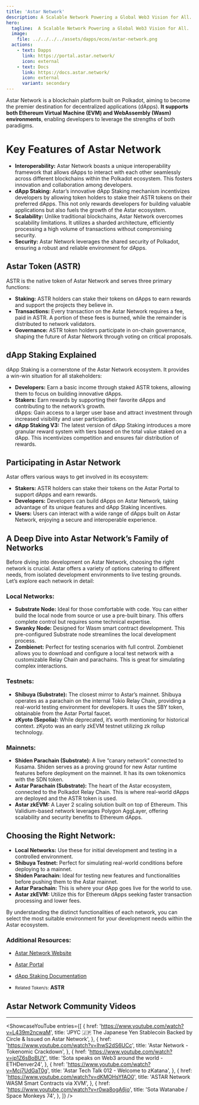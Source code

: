 ```yaml
---
title: 'Astar Network'
description: A Scalable Network Powering a Global Web3 Vision for All.
hero:
  tagline:  A Scalable Network Powering a Global Web3 Vision for All.
  image: 
    file: ../../../../assets/dapps/ecos/astar-network.png
  actions:
    - text: Dapps
      link: https://portal.astar.network/
      icon: external
    - text: Docs
      link: https://docs.astar.network/
      icon: external
      variant: secondary
---
```



Astar Network is a blockchain platform built on Polkadot, aiming to become the premier destination for decentralized applications (dApps). **It supports both Ethereum Virtual Machine (EVM) and WebAssembly (Wasm) environments**, enabling developers to leverage the strengths of both paradigms.

# Key Features of Astar Network
- **Interoperability:** Astar Network boasts a unique interoperability framework that allows dApps to interact with each other seamlessly across different blockchains within the Polkadot ecosystem. This fosters innovation and collaboration among developers.
- **dApp Staking:** Astar’s innovative dApp Staking mechanism incentivizes developers by allowing token holders to stake their ASTR tokens on their preferred dApps. This not only rewards developers for building valuable applications but also fuels the growth of the Astar ecosystem.
- **Scalability:** Unlike traditional blockchains, Astar Network overcomes scalability limitations. It utilizes a sharded architecture, efficiently processing a high volume of transactions without compromising security.
- **Security:** Astar Network leverages the shared security of Polkadot, ensuring a robust and reliable environment for dApps.

## Astar Token (ASTR)
ASTR is the native token of Astar Network and serves three primary functions:

- **Staking:** ASTR holders can stake their tokens on dApps to earn rewards and support the projects they believe in.
- **Transactions:** Every transaction on the Astar Network requires a fee, paid in ASTR. A portion of these fees is burned, while the remainder is distributed to network validators.
- **Governance:** ASTR token holders participate in on-chain governance, shaping the future of Astar Network through voting on critical proposals.

## dApp Staking Explained
dApp Staking is a cornerstone of the Astar Network ecosystem. It provides a win-win situation for all stakeholders:
- **Developers:** Earn a basic income through staked ASTR tokens, allowing them to focus on building innovative dApps.
- **Stakers:** Earn rewards by supporting their favorite dApps and contributing to the network’s growth.  
  dApps: Gain access to a larger user base and attract investment through increased visibility and user participation.
- **dApp Staking V3:** The latest version of dApp Staking introduces a more granular reward system with tiers based on the total value staked on a dApp. This incentivizes competition and ensures fair distribution of rewards.

## Participating in Astar Network
Astar offers various ways to get involved in its ecosystem:
- **Stakers:** ASTR holders can stake their tokens on the Astar Portal to support dApps and earn rewards.
- **Developers:** Developers can build dApps on Astar Network, taking advantage of its unique features and dApp Staking incentives.
- **Users:** Users can interact with a wide range of dApps built on Astar Network, enjoying a secure and interoperable experience.

## A Deep Dive into Astar Network’s Family of Networks
Before diving into development on Astar Network, choosing the right network is crucial. Astar offers a variety of options catering to different needs, from isolated development environments to live testing grounds. Let’s explore each network in detail:

### Local Networks:
- **Substrate Node:** Ideal for those comfortable with code. You can either build the local node from source or use a pre-built binary. This offers complete control but requires some technical expertise.
- **Swanky Node:** Designed for Wasm smart contract development. This pre-configured Substrate node streamlines the local development process.
- **Zombienet:** Perfect for testing scenarios with full control. Zombienet allows you to download and configure a local test network with a customizable Relay Chain and parachains. This is great for simulating complex interactions.

### Testnets:
- **Shibuya (Substrate):** The closest mirror to Astar’s mainnet. Shibuya operates as a parachain on the internal Tokio Relay Chain, providing a real-world testing environment for developers. It uses the SBY token, obtainable from the Astar Portal faucet.
- **zKyoto (Sepolia):** While deprecated, it’s worth mentioning for historical context. zKyoto was an early zkEVM testnet utilizing zk rollup technology.

### Mainnets:
- **Shiden Parachain (Substrate):** A live “canary network” connected to Kusama. Shiden serves as a proving ground for new Astar runtime features before deployment on the mainnet. It has its own tokenomics with the SDN token.
- **Astar Parachain (Substrate):** The heart of the Astar ecosystem, connected to the Polkadot Relay Chain. This is where real-world dApps are deployed and the ASTR token is used.
- **Astar zkEVM:** A Layer 2 scaling solution built on top of Ethereum. This Validium-based network leverages Polygon AggLayer, offering scalability and security benefits to Ethereum dApps.

## Choosing the Right Network:
- **Local Networks:** Use these for initial development and testing in a controlled environment.
- **Shibuya Testnet:** Perfect for simulating real-world conditions before deploying to a mainnet.
- **Shiden Parachain:** Ideal for testing new features and functionalities before pushing them to the Astar mainnet.
- **Astar Parachain:** This is where your dApp goes live for the world to use.
- **Astar zkEVM:** Utilize this for Ethereum dApps seeking faster transaction processing and lower fees.

By understanding the distinct functionalities of each network, you can select the most suitable environment for your development needs within the Astar ecosystem.

### Additional Resources:
- [Astar Network Website](https://astar.network/)
- [Astar Portal](https://portal.astar.network/)
- [dApp Staking Documentation](https://docs.astar.network/)

- <small>Related Token/s:</small> **ASTR**

## Astar Network Community Videos
------------
<ShowcaseYouTube
  entries={[
        {
    href: 'https://www.youtube.com/watch?v=L439m2ncwaM',
      title: 'JPYC 🇯🇵 The Japanese Yen Stablecoin Backed by Circle & Issued on Astar Network',
    },
        {
    href: 'https://www.youtube.com/watch?v=lhwS2dS6UCc',
      title: 'Astar Network - Tokenomic Crackdown',
    },
    {
    href: 'https://www.youtube.com/watch?v=jp1Z6sBoBUY',
      title: 'Sota speaks on Web3 around the world - ETHDenver24',
    },
       {
    href: 'https://www.youtube.com/watch?v=Mcj7UdGaT0g',
      title: 'Astar Tech Talk 012 - Welcome to zKatana',
    },
           {
    href: 'https://www.youtube.com/watch?v=dKMOHsYfAO0',
      title: 'ASTAR Network WASM Smart Contracts via XVM',
    },
         {
    href: 'https://www.youtube.com/watch?v=r0wa8ogA6jo',
      title: 'Sota Watanabe / Space Monkeys 74',
    },
  ]} />
